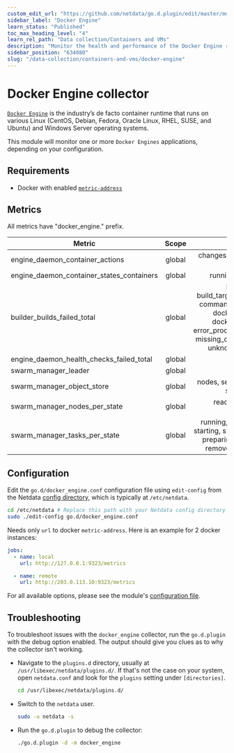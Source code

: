 ```yaml
---
custom_edit_url: "https://github.com/netdata/go.d.plugin/edit/master/modules/docker_engine/README.md"
sidebar_label: "Docker Engine"
learn_status: "Published"
toc_max_heading_level: "4"
learn_rel_path: "Data collection/Containers and VMs"
description: "Monitor the health and performance of the Docker Engine runtime with zero configuration, per-second metric granularity, and interactive visualizations."
sidebar_position: "634080"
slug: "/data-collection/containers-and-vms/docker-engine"
---
```



# Docker Engine collector

[`Docker Engine`](https://docs.docker.com/engine/) is the industry’s de facto container runtime that runs on various
Linux (CentOS, Debian, Fedora, Oracle Linux, RHEL, SUSE, and Ubuntu) and Windows Server operating systems.

This module will monitor one or more `Docker Engines` applications, depending on your configuration.

## Requirements

- Docker with enabled [`metric-address`](https://docs.docker.com/config/thirdparty/prometheus/)

## Metrics

All metrics have "docker_engine." prefix.

| Metric                                    | Scope  |                                                                                                         Dimensions                                                                                                          |   Units    |
|-------------------------------------------|:------:|:---------------------------------------------------------------------------------------------------------------------------------------------------------------------------------------------------------------------------:|:----------:|
| engine_daemon_container_actions           | global |                                                                                           changes, commit, create, delete, start                                                                                            | actions/s  |
| engine_daemon_container_states_containers | global |                                                                                                  running, paused, stopped                                                                                                   | containers |
| builder_builds_failed_total               | global | build_canceled, build_target_not_reachable_error, command_not_supported_error, dockerfile_empty_error, dockerfile_syntax_error, error_processing_commands_error, missing_onbuild_arguments_error, unknown_instruction_error |  fails/s   |
| engine_daemon_health_checks_failed_total  | global |                                                                                                            fails                                                                                                            |  events/s  |
| swarm_manager_leader                      | global |                                                                                                          is_leader                                                                                                          |    bool    |
| swarm_manager_object_store                | global |                                                                                     nodes, services, tasks, networks, secrets, configs                                                                                      |  objects   |
| swarm_manager_nodes_per_state             | global |                                                                                             ready, down, unknown, disconnected                                                                                              |   nodes    |
| swarm_manager_tasks_per_state             | global |                                                running, failed, ready, rejected, starting, shutdown, new, orphaned, preparing, pending, complete, remove, accepted, assigned                                                |   tasks    |

## Configuration

Edit the `go.d/docker_engine.conf` configuration file using `edit-config` from the
Netdata [config directory](/docs/typical-netdata-agent-configurations/configuration), which is typically at `/etc/netdata`.

```bash
cd /etc/netdata # Replace this path with your Netdata config directory
sudo ./edit-config go.d/docker_engine.conf
```

Needs only `url` to docker `metric-address`. Here is an example for 2 docker instances:

```yaml
jobs:
  - name: local
    url: http://127.0.0.1:9323/metrics

  - name: remote
    url: http://203.0.113.10:9323/metrics
```

For all available options, please see the
module's [configuration file](https://github.com/netdata/go.d.plugin/blob/master/config/go.d/docker_engine.conf).

## Troubleshooting

To troubleshoot issues with the `docker_engine` collector, run the `go.d.plugin` with the debug option enabled. The
output should give you clues as to why the collector isn't working.

- Navigate to the `plugins.d` directory, usually at `/usr/libexec/netdata/plugins.d/`. If that's not the case on
  your system, open `netdata.conf` and look for the `plugins` setting under `[directories]`.

  ```bash
  cd /usr/libexec/netdata/plugins.d/
  ```

- Switch to the `netdata` user.

  ```bash
  sudo -u netdata -s
  ```

- Run the `go.d.plugin` to debug the collector:

  ```bash
  ./go.d.plugin -d -m docker_engine
  ```
